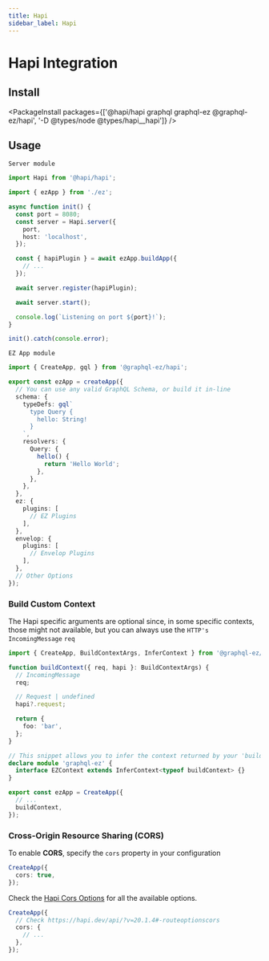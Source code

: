 ---
title: Hapi
sidebar_label: Hapi
---

# Hapi Integration

## Install

<PackageInstall packages={['@hapi/hapi graphql graphql-ez @graphql-ez/hapi', '-D @types/node @types/hapi__hapi']} />

## Usage

`Server module`

```ts
import Hapi from '@hapi/hapi';

import { ezApp } from './ez';

async function init() {
  const port = 8080;
  const server = Hapi.server({
    port,
    host: 'localhost',
  });

  const { hapiPlugin } = await ezApp.buildApp({
    // ...
  });

  await server.register(hapiPlugin);

  await server.start();

  console.log(`Listening on port ${port}!`);
}

init().catch(console.error);
```

`EZ App module`

```ts
import { CreateApp, gql } from '@graphql-ez/hapi';

export const ezApp = createApp({
  // You can use any valid GraphQL Schema, or build it in-line
  schema: {
    typeDefs: gql`
      type Query {
        hello: String!
      }
    `,
    resolvers: {
      Query: {
        hello() {
          return 'Hello World';
        },
      },
    },
  },
  ez: {
    plugins: [
      // EZ Plugins
    ],
  },
  envelop: {
    plugins: [
      // Envelop Plugins
    ],
  },
  // Other Options
});
```

### Build Custom Context

The Hapi specific arguments are optional since, in some specific contexts, those might not available,
but you can always use the `HTTP's IncomingMessage` `req`

```ts
import { CreateApp, BuildContextArgs, InferContext } from '@graphql-ez/hapi';

function buildContext({ req, hapi }: BuildContextArgs) {
  // IncomingMessage
  req;

  // Request | undefined
  hapi?.request;

  return {
    foo: 'bar',
  };
}

// This snippet allows you to infer the context returned by your 'buildContext' and add it to the EZContext interface
declare module 'graphql-ez' {
  interface EZContext extends InferContext<typeof buildContext> {}
}

export const ezApp = CreateApp({
  // ...
  buildContext,
});
```

### Cross-Origin Resource Sharing (CORS)

To enable **CORS**, specify the `cors` property in your configuration

```ts
CreateApp({
  cors: true,
});
```

Check the [Hapi Cors Options](https://hapi.dev/api/?v=20.1.4#-routeoptionscors) for all the available options.

```ts
CreateApp({
  // Check https://hapi.dev/api/?v=20.1.4#-routeoptionscors
  cors: {
    // ...
  },
});
```
